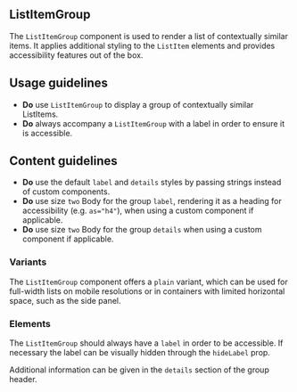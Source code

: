 
<Meta of={Stories} />

## ListItemGroup

<Status variant="stable" />

The `ListItemGroup` component is used to render a list of contextually similar items. It applies additional styling to the `ListItem` elements and provides accessibility features out of the box.

<Story of={Stories.Base} />
<Props />

## Usage guidelines

- **Do** use `ListItemGroup` to display a group of contextually similar ListItems.
- **Do** always accompany a `ListItemGroup` with a label in order to ensure it is accessible.

## Content guidelines

- **Do** use the default `label` and `details` styles by passing strings instead of custom components.
- **Do** use size `two` Body for the group `label`, rendering it as a heading for accessibility (e.g. `as="h4"`), when using a custom component if applicable.
- **Do** use size `two` Body for the group `details` when using a custom component if applicable.

### Variants

The `ListItemGroup` component offers a `plain` variant, which can be used for full-width lists on mobile resolutions or in containers with limited horizontal space, such as the side panel.

<Story of={Stories.Variants} />

### Elements

The `ListItemGroup` should always have a `label` in order to be accessible. If necessary the label can be visually hidden through the `hideLabel` prop.

<Story of={Stories.WithHiddenLabel} />

Additional information can be given in the `details` section of the group header.

<Story of={Stories.WithLabelAndDetails} />
